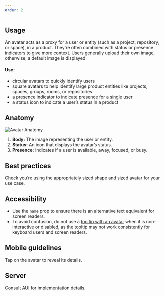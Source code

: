 ```yaml
---
order: 2
---
```


## Usage

An avatar acts as a proxy for a user or entity (such as a project, repository, or space), in a product. They're often combined with status or presence indicators to give more context. Users generally upload their own image, otherwise, a default image is displayed.

#### Use:

- circular avatars to quickly identify users
- square avatars to help identify large product entities like projects, spaces, groups, rooms, or repositories
- a presence indicator to indicate presence for a single user
- a status icon to indicate a user’s status in a product

## Anatomy

![Avatar Anatomy](images/anatomy.png)

1. **Body:** The image representing the user or entity.
2. **Status:** An icon that displays the avatar’s status.
3. **Presence:** Indicates if a user is available, away, focused, or busy.

## Best practices

Check you’re using the appropriately sized shape and sized avatar for your use case.

## Accessibility

- Use the `name` prop to ensure there is an alternative text equivalent for screen readers.
- To avoid confusion, do not use a [tooltip with an avatar](examples#displaying-a-tooltip) when it is non-interactive or disabled, as the tooltip may not work consistently for keyboard users and screen readers.

## Mobile guidelines

Tap on the avatar to reveal its details.

## Server

Consult [AUI](https://docs.atlassian.com/aui/latest/docs/avatars.html) for implementation details.
